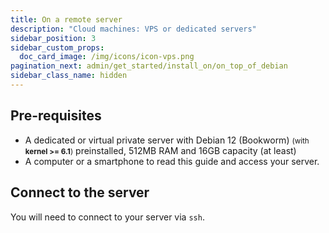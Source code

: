 ```yaml
---
title: On a remote server
description: "Cloud machines: VPS or dedicated servers"
sidebar_position: 3
sidebar_custom_props:
  doc_card_image: /img/icons/icon-vps.png
pagination_next: admin/get_started/install_on/on_top_of_debian
sidebar_class_name: hidden
---
```



## <FAIcon icon="fa-list-alt"/> Pre-requisites

- A dedicated or virtual private server with Debian 12 (Bookworm) <small>(with **kernel >= 6.1**)</small> preinstalled, 512MB RAM and 16GB capacity (at least)
- A computer or a smartphone to read this guide and access your server.

## <FAIcon icon="fa-terminal"/> Connect to the server

You will need to connect to your server via `ssh`.

<InstallScript />

<InitialConfiguration />
